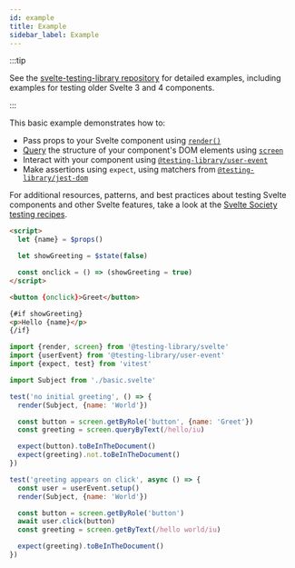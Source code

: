 ```yaml
---
id: example
title: Example
sidebar_label: Example
---
```


:::tip

See the [svelte-testing-library repository][repository-examples] for detailed
examples, including examples for testing older Svelte 3 and 4 components.

:::

This basic example demonstrates how to:

- Pass props to your Svelte component using [`render()`][render]
- [Query][] the structure of your component's DOM elements using
  [`screen`][screen]
- Interact with your component using [`@testing-library/user-event`][user-event]
- Make assertions using `expect`, using matchers from
  [`@testing-library/jest-dom`][jest-dom]

For additional resources, patterns, and best practices about testing Svelte
components and other Svelte features, take a look at the [Svelte Society testing
recipes][testing-recipes].

```html title="basic.svelte"
<script>
  let {name} = $props()

  let showGreeting = $state(false)

  const onclick = () => (showGreeting = true)
</script>

<button {onclick}>Greet</button>

{#if showGreeting}
<p>Hello {name}</p>
{/if}
```

```js title="basic.test.js"
import {render, screen} from '@testing-library/svelte'
import {userEvent} from '@testing-library/user-event'
import {expect, test} from 'vitest'

import Subject from './basic.svelte'

test('no initial greeting', () => {
  render(Subject, {name: 'World'})

  const button = screen.getByRole('button', {name: 'Greet'})
  const greeting = screen.queryByText(/hello/iu)

  expect(button).toBeInTheDocument()
  expect(greeting).not.toBeInTheDocument()
})

test('greeting appears on click', async () => {
  const user = userEvent.setup()
  render(Subject, {name: 'World'})

  const button = screen.getByRole('button')
  await user.click(button)
  const greeting = screen.getByText(/hello world/iu)

  expect(greeting).toBeInTheDocument()
})
```

[repository-examples]:
  https://github.com/testing-library/svelte-testing-library/tree/main/examples
[testing-recipes]:
  https://sveltesociety.dev/recipes/testing-and-debugging/unit-testing-svelte-component
[query]: ../queries/about.mdx
[screen]: ../queries/about.mdx#screen
[render]: ./api.mdx#render
[user-event]: ../user-event/intro.mdx
[jest-dom]: https://github.com/testing-library/jest-dom
